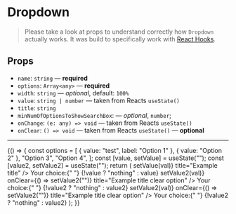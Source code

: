 
<Meta title="Forms/Dropdown" component={Dropdown} />

# Dropdown

> Please take a look at props to understand correctly how `Dropdown` actually works. It was build to specifically work with [React Hooks](https://reactjs.org/docs/hooks-intro.html).

## Props

- `name`: `string` — **required**
- `options`: `Array<any>` — **required**
- `width`: `string` — _optional_, default: `100%`
- `value`: `string | number` — taken from Reacts `useState()`
- `title`: `string`
- `minNumOfOptionsToShowSearchBox`: — _optional_, `number`;
- `onChange`: `(e: any) => void` — taken from Reacts `useState()`
- `onClear`: `() => void` — taken from Reacts `useState()` — **optional**

---

<Story name="dropdown">
  {() => {
    const options = [
      { value: "test", label: "Option 1" },
      { value: "Option 2" },
      "Option 3",
      "Option 4",
    ];
    const [value, setValue] = useState("");
    const [value2, setValue2] = useState("");
    return (
      <GnuiContainer>
        <Dropdown
          name="Select an option"
          options={options}
          value={value}
          width="15rem"
          onChange={(val) => setValue(val)}
          title="Example title"
        />
        <Text>
          Your choice:{" "}
          <Text tag="span" weight="medium">
            {!value ? "nothing" : value}
          </Text>
        </Text>
        <Spacer height="2rem" />
        <Dropdown
          name="Select an option"
          options={options}
          value={value2}
          minNumOfOptionsToShowSearchBox={10}
          width="15rem"
          onChange={(val) => setValue2(val)}
          onClear={() => setValue2("")}
          title="Example title clear option"
        />
        <Text>
          Your choice:{" "}
          <Text tag="span" weight="medium">
            {!value2 ? "nothing" : value2}
          </Text>
        </Text>
        <Spacer height="5rem" />
        <Dropdown
          disabled
          name="Select an option"
          options={options}
          value={value2}
          width="15rem"
          onChange={(val) => setValue2(val)}
          onClear={() => setValue2("")}
          title="Example title clear option"
        />
        <Text>
          Your choice:{" "}
          <Text tag="span" weight="medium">
            {!value2 ? "nothing" : value2}
          </Text>
        </Text>
        <Spacer height="5rem" />
      </GnuiContainer>
    );
  }}
</Story>
